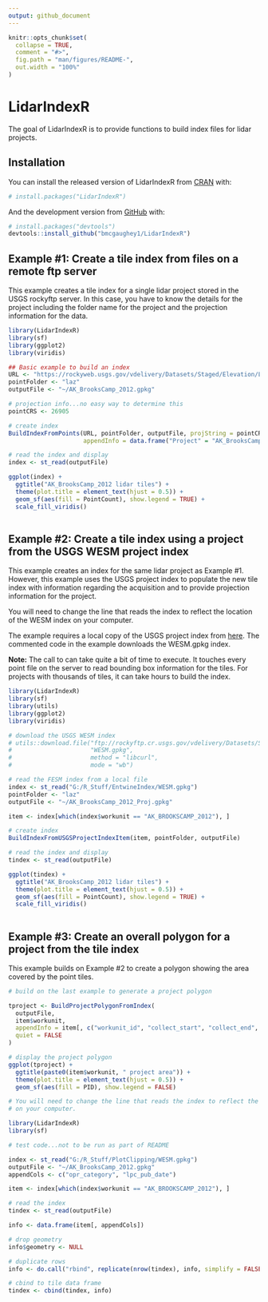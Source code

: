 ```yaml
---
output: github_document
---
```


<!-- README.md is generated from README.Rmd. Please edit that file -->

```r
knitr::opts_chunk$set(
  collapse = TRUE,
  comment = "#>",
  fig.path = "man/figures/README-",
  out.width = "100%"
)
```

# LidarIndexR

<!-- badges: start -->
<!-- badges: end -->

The goal of LidarIndexR is to provide functions to build index files for lidar projects.

## Installation

You can install the released version of LidarIndexR from [CRAN](https://CRAN.R-project.org) with:

``` r
# install.packages("LidarIndexR")
```

And the development version from [GitHub](https://github.com/) with:

``` r
# install.packages("devtools")
devtools::install_github("bmcgaughey1/LidarIndexR")
```
## Example #1: Create a tile index from files on a remote ftp server

This example creates a tile index for a single lidar project stored in the USGS rockyftp server. In this case,
you have to know the details for the project including the folder name for the project and the projection
information for the data.

```r
library(LidarIndexR)
library(sf)
library(ggplot2)
library(viridis)

## Basic example to build an index
URL <- "https://rockyweb.usgs.gov/vdelivery/Datasets/Staged/Elevation/LPC/Projects/AK_BrooksCamp_2012/"
pointFolder <- "laz"
outputFile <- "~/AK_BrooksCamp_2012.gpkg"

# projection info...no easy way to determine this
pointCRS <- 26905

# create index
BuildIndexFromPoints(URL, pointFolder, outputFile, projString = pointCRS, 
                     appendInfo = data.frame("Project" = "AK_BrooksCamp_2012"))

# read the index and display
index <- st_read(outputFile)

ggplot(index) +
  ggtitle("AK_BrooksCamp_2012 lidar tiles") +
  theme(plot.title = element_text(hjust = 0.5)) +
  geom_sf(aes(fill = PointCount), show.legend = TRUE) +
  scale_fill_viridis()
 
```

## Example #2: Create a tile index using a project from the USGS WESM project index

This example creates an index for the same lidar project as Example #1. However, this
example uses the USGS project index to populate the new tile index with information
regarding the acquisition and to provide projection information for the project.

You will need to change the line that reads the index to reflect the location of the WESM index
on your computer.

The example requires a local copy of the USGS project index from
[here](ftp://rockyftp.cr.usgs.gov/vdelivery/Datasets/Staged/Elevation/metadata/WESM.gpkg).
The commented code in the example downloads the WESM.gpkg index.

**Note:** The call to \code{BuildIndexFromUSGSProjectIndexItem} can take quite a bit of
time to execute. It touches every point file on the server to read bounding box information
for the tiles. For projects with thousands of tiles, it can take hours to build the index.

```r
library(LidarIndexR)
library(sf)
library(utils)
library(ggplot2)
library(viridis)

# download the USGS WESM index
# utils::download.file("ftp://rockyftp.cr.usgs.gov/vdelivery/Datasets/Staged/Elevation/metadata/WESM.gpkg",
#                      "WESM.gpkg", 
#                      method = "libcurl", 
#                      mode = "wb")

# read the FESM index from a local file
index <- st_read("G:/R_Stuff/EntwineIndex/WESM.gpkg")
pointFolder <- "laz"
outputFile <- "~/AK_BrooksCamp_2012_Proj.gpkg"

item <- index[which(index$workunit == "AK_BROOKSCAMP_2012"), ]

# create index
BuildIndexFromUSGSProjectIndexItem(item, pointFolder, outputFile)

# read the index and display
tindex <- st_read(outputFile)

ggplot(tindex) +
  ggtitle("AK_BrooksCamp_2012 lidar tiles") +
  theme(plot.title = element_text(hjust = 0.5)) +
  geom_sf(aes(fill = PointCount), show.legend = TRUE) +
  scale_fill_viridis()
 
```

## Example #3: Create an overall polygon for a project from the tile index

This example builds on Example #2 to create a polygon showing the area covered by the point tiles.

```r
# build on the last example to generate a project polygon

tproject <- BuildProjectPolygonFromIndex(
  outputFile,
  item$workunit,
  appendInfo = item[, c("workunit_id", "collect_start", "collect_end", "p_method", "horiz_crs")],
  quiet = FALSE
)

# display the project polygon
ggplot(tproject) +
  ggtitle(paste0(item$workunit, " project area")) +
  theme(plot.title = element_text(hjust = 0.5)) +
  geom_sf(aes(fill = PID), show.legend = FALSE)
```

```r
# You will need to change the line that reads the index to reflect the location of the WESM index
# on your computer.

library(LidarIndexR)
library(sf)

# test code...not to be run as part of README

index <- st_read("G:/R_Stuff/PlotClipping/WESM.gpkg")
outputFile <- "~/AK_BrooksCamp_2012.gpkg"
appendCols <- c("opr_category", "lpc_pub_date")

item <- index[which(index$workunit == "AK_BROOKSCAMP_2012"), ]

# read the index
tindex <- st_read(outputFile)

info <- data.frame(item[, appendCols])

# drop geometry
info$geometry <- NULL

# duplicate rows
info <- do.call("rbind", replicate(nrow(tindex), info, simplify = FALSE))

# cbind to tile data frame
tindex <- cbind(tindex, info)

```
